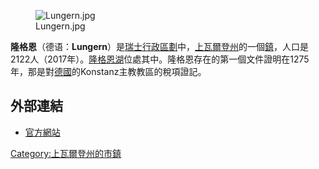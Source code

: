 [[File:Lungern.jpg|right]]

'''隆格恩'''（德语：'''Lungern'''）是[[瑞士|瑞士]][[瑞士行政區劃|行政區劃]]中，[[上瓦爾登州|上瓦爾登州]]的一個[[市镇_(瑞士)|鎮]]，人口是2122人（2017年）。[[隆格恩湖|隆格恩湖]]位處其中。隆格恩存在的第一個文件證明在1275年，那是對[[德國|德國]]的Konstanz主教教區的稅項證記。

== 外部連結 ==
*[http://www.lungern.ch 官方網站] {{Wayback|url=http://www.lungern.ch/ |date=20080623053920 }}
{{Commons|Category:Lungern|龍疆}}


{{Authority control}}
[[Category:上瓦爾登州的市鎮|Category:上瓦爾登州的市鎮]]